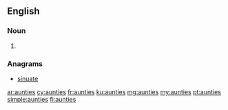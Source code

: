 ==English==

===Noun===
{{head|en|plural}}

# {{plural of|auntie|lang=en}}

===Anagrams===
* [[sinuate#English|sinuate]]

[[ar:aunties]]
[[cy:aunties]]
[[fr:aunties]]
[[ku:aunties]]
[[mg:aunties]]
[[my:aunties]]
[[pt:aunties]]
[[simple:aunties]]
[[fi:aunties]]